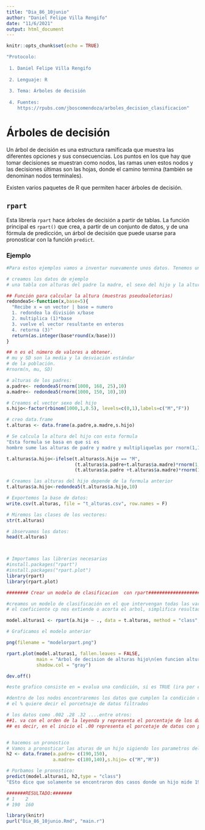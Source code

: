 ```yaml
---
title: "Dia_86_10junio"
author: "Daniel Felipe Villa Rengifo"
date: "11/6/2021"
output: html_document
---
```


```r
knitr::opts_chunk$set(echo = TRUE)
```

```r
"Protocolo:
 
 1. Daniel Felipe Villa Rengifo
 
 2. Lenguaje: R
 
 3. Tema: Árboles de decisión
 
 4. Fuentes:  
    https://rpubs.com/jboscomendoza/arboles_decision_clasificacion"
```

# Árboles de decisión

Un árbol de decisión es una estructura ramificada que muestra las diferentes opciones y sus consecuencias. Los puntos en los que hay que tomar decisiones se muestran como nodos, las ramas unen estos nodos y las decisiones últimas son las hojas, donde el camino termina (también se denominan nodos terminales).

Existen varios paquetes de R que permiten hacer árboles de decisión.

## `rpart`

Esta librería `rpart` hace árboles de decisión a partir de tablas. La función principal es `rpart()` que crea, a partir de un conjunto de datos, y de una fórmula de predicción, un árbol de decisión que puede usarse para pronosticar con la función `predict`.

### Ejemplo

```r
#Para estos ejemplos vamos a inventar nuevamente unos datos. Tenemos una tabla en la que vienen la altura del padre, de la madre y de un hijo. Y queremos ver su relación. 

# creamos los datos de ejemplo
# una tabla con alturas del padre la madre, el sexo del hijo y la altura

## Función para calcular la altura (muestras pseudoaletorias)
redondea5<-function(x,base=5){
  "Recibe x = un vector | base = numero
  1. redondea la división x/base
  2. multiplica (1)*base
  3. vuelve el vector resultante en enteros
  4. retorna (3)"
  return(as.integer(base*round(x/base)))
}

## n es el número de valores a obtener.
# mu y SD son la media y la desviación estándar
# de la población.
#rnorm(n, mu, SD)

# alturas de los padres:
a.padre<- redondea5(rnorm(1000, 168, 25),10)
a.madre<- redondea5(rnorm(1000, 150, 10),10)

# Creamos el vector sexo del hijo
s.hijo<-factor(rbinom(1000,1,0.5), levels=c(0,1),labels=c("M","F"))

# creo data.frame
t.alturas <- data.frame(a.padre,a.madre,s.hijo)

# Se calcula la altura del hijo con esta formula
"Esta formula se basa en que si es
hombre sume las alturas de padre y madre y multipliquelas por rnorm(1,1,0.07)/2, sino haga lo mismo solo que multiplique por rnorm(1,1,0.05)/2"

t.alturas$a.hijo<-ifelse(t.alturas$s.hijo == "M",
                         (t.alturas$a.padre+t.alturas$a.madre)*rnorm(1,1,0.07)/2,
                         (t.alturas$a.padre +t.alturas$a.madre)*rnorm(1,1,0.05)/2)

# Creamos las alturas del hijo depende de la formula anterior
t.alturas$a.hijo<-redondea5(t.alturas$a.hijo,10)

# Exportemos la base de datos:
write.csv(t.alturas, file = "t_alturas.csv", row.names = F)

# Miremos las clases de los vectores:
str(t.alturas) 

# ibservamos los datos:
head(t.alturas)



# Importamos las librerias necesarias
#install.packages("rpart")
#install.packages("rpart.plot")
library(rpart)
library(rpart.plot)

######## Crear un modelo de clasificacion  con rpart#####################

#creamos un modelo de clasificación en el que intervengan todas las variables
# el coeficiente cp nos extiende o acorta el arbol, simplifica resultados

model.alturas1 <- rpart(a.hijo ~ ., data = t.alturas, method = "class", cp = .02)

# Graficamos el modelo anterior

png(filename = "modelorpart.png")

rpart.plot(model.alturas1, fallen.leaves = FALSE,
           main = "Arbol de decision de alturas hijo\n(en funcion altura padres)\n",
           shadow.col = "gray")

dev.off()

#este grafico consiste en = evalua una condición, si es TRUE (ira por el lado izquierdo) y si es FALSE (ira por el lado derecho)

#dentro de los nodos encontraremos los datos que cumplen la condición o no
# el % quiere decir el porcetnaje de datos filtrados

# los datos como .002 .28 .32 ....entre otros:
##1. va con el orden de la leyenda y representa el porcentaje de los datos (de 0 a 1) que va con la leyenda:
## es decir, en el inicio el .00 representa el porcetaje de datos con padres con 140 cm de estatura, .06 dice que el 6% de los datos corresponden a padres con 150 cm de estatura, así todos con esa misma logíca


# hacemos un pronostico
# Vamos a pronosticar las aturas de un hijo sigiendo los parametros del dataframe
h2 <- data.frame(a.padre= c(190,150),
                 a.madre= c(180,140),s.hijo= c("M","M"))

# Porbamos le pronostico:
predict(model.alturas1, h2,type = "class")
"ESto dice que solamente se encontraron dos casos donde un hijo mide 190 y el otro 160"

#######RESULTADO:#######
# 1    2
# 190  160
```

```r
library(knitr)
purl("Dia_86_10junio.Rmd", "main.r")
```


